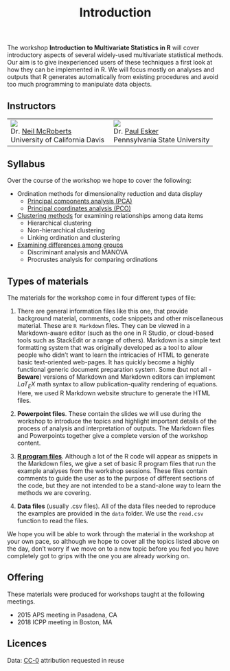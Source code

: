 % Introduction

The workshop **Introduction to Multivariate Statistics in R** will cover introductory aspects of several widely-used multivariate statistical methods. Our aim is to give inexperienced users of these techniques a first look at how they can be implemented in R.  We will focus mostly on analyses and outputs that R generates automatically from existing procedures and avoid too much programming to manipulate data objects.

## Instructors

<table width = 100%>
<tr>
<td width = 50%>
<img src = "figs/mcroberts.jpg">  
Dr. [Neil McRoberts](https://qbelab.plantpathology.ucdavis.edu/neil-mcroberts/)  
University of California Davis  
</td>
<td width=50%>
<img src = "figs/esker.jpg">    
Dr. [Paul Esker](https://plantpath.psu.edu/directory/pde6)  
Pennsylvania State University
</td><tr></table>

 

## Syllabus

Over the course of the workshop we hope to cover the following:

 * Ordination methods for dimensionality reduction and data display
	 * [Principal components analysis (PCA)](1-MV_PCA.html)
	 * [Principal coordinates analysis (PCO)](2-MV_PCO.html)
 * [Clustering methods](3-Cluster.html) for examining relationships among data items
	 * Hierarchical clustering
	 * Non-hierarchical clustering
   * Linking ordination and clustering
 * [Examining differences among groups](4-DA_Manova.html)
	 * Discriminant analysis and MANOVA
	 * Procrustes analysis for comparing ordinations

## Types of materials

The materials for the workshop come in four different types of file:

1. There are general information files like this one, that provide background material, comments, code snippets and other miscellaneous material. These are `R Markdown` files. They can be viewed in a Markdown-aware editor (such as the one in R Studio, or cloud-based tools such as StackEdit or a range of others). Markdown is a simple text formatting system that was originally developed as a tool to allow people who didn't want to learn the intricacies of HTML to generate basic text-oriented web-pages. It has quickly become a highly functional generic document preparation system.  Some (but not all - **Beware**) versions of Markdown and Markdown editors can implement $LaT_{E}X$ math syntax to allow publication-quality rendering of equations. Here, we used R Markdown website structure to generate the HTML files.

2. **Powerpoint files**. These contain the slides we will use during the workshop to introduce the topics and highlight important details of the process of analysis and interpretation of outputs.   The Markdown files and Powerpoints together give a complete version of the workshop content.

3. [**R program files**](https://github.com/openplantpathology/OPP_Workshop_Multivariate/tree/master/R). Although a lot of the R code will appear as snippets in the Markdown files, we give a set of basic R program files that run the example analyses from the workshop sessions.  These files contain comments to guide the user as to the purpose of different sections of the code, but they are not intended to be a stand-alone way to learn the methods we are covering.

4. **Data files** (usually .csv files).  All of the data files needed to reproduce the examples are provided in the `data` folder.  We use the `read.csv` function to read the files.

We hope you will be able to work through the material in the workshop at your own pace, so although we hope to cover all the topics listed above on the day, don't worry if we move on to a new topic before you feel you have completely got to grips with the one you are already working on.
<br>


## Offering

These materials were produced for workshops taught at the following meetings.

- 2015 APS meeting in Pasadena, CA
- 2018 ICPP meeting in Boston, MA


## Licences

Data: [CC-0](https://creativecommons.org/publicdomain/zero/1.0/) attribution requested in reuse


